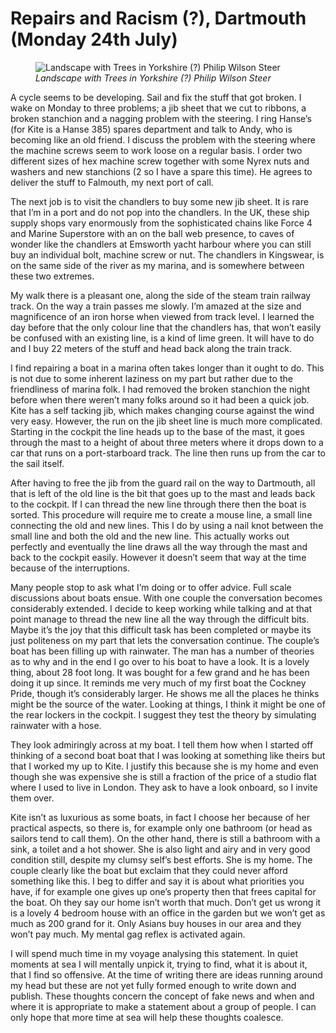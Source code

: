 
# Repairs and Racism (?), Dartmouth (Monday 24th July)

![*Landscape with Trees in Yorkshire (?) Philip Wilson Steer*](images/YorkshireTrees.jpg "Yorkshire Trees")

A cycle seems to be developing. Sail and fix the stuff that got broken. I wake on Monday to three problems; a jib sheet that we cut to ribbons, a broken stanchion and a nagging problem with the steering. I ring Hanse’s (for Kite is a Hanse 385) spares department and talk to Andy, who is becoming like an old friend. I discuss the problem with the steering where the machine screws seem to work loose on a regular basis. I order two different sizes of hex machine screw together with some Nyrex nuts and washers and new stanchions (2 so I have a spare this time). He agrees to deliver the stuff to Falmouth, my next port of call.

The next job is to visit the chandlers to buy some new jib sheet. It is rare that I’m in a port and do not pop into the chandlers. In the UK, these ship supply shops vary enormously from the sophisticated chains like Force 4 and Marine Superstore with an on the ball web presence, to caves of wonder like the chandlers at Emsworth yacht harbour where you can still buy an individual bolt, machine screw or nut. The chandlers in Kingswear, is on the same side of the river as my marina, and is somewhere between these two extremes.

My walk there is a pleasant one, along the side of the steam train railway track. On the way a train passes me slowly. I’m amazed at the size and magnificence of an iron horse when viewed from track level. I learned the day before that the only colour line that the chandlers has, that won’t easily be confused with an existing line, is a kind of lime green. It will have to do and I buy 22 meters of the stuff and head back along the train track.

I find repairing a boat in a marina often takes longer than it ought to do. This is not due to some inherent laziness on my part but rather due to the friendliness of marina folk. I had removed the broken stanchion the night before when there weren’t many folks around so it had been a quick job. Kite has a self tacking jib, which makes changing course against the wind very easy. However, the run on the jib sheet line is much more complicated. Starting in the cockpit the line heads up to the base of the mast, it goes through the mast to a height of about three meters where it drops down to a car that runs on a port-starboard track. The line then runs up from the car to the sail itself.

After having to free the jib from the guard rail on the way to Dartmouth, all that is left of the old line is the bit that goes up to the mast and leads back to the cockpit. If I can thread the new line through there then the boat is sorted. This procedure will require me to create a mouse line, a small line connecting the old and new lines. This I do by using a nail knot between the small line and both the old and the new line. This actually works out perfectly and eventually the line draws all the way through the mast and back to the cockpit easily. However it doesn’t seem that way at the time because of the interruptions.

Many people stop to ask what I’m doing or to offer advice. Full scale discussions about boats ensue. With one couple the conversation becomes considerably extended. I decide to keep working while talking and at that point manage to thread the new line all the way through the difficult bits. Maybe it’s the joy that this difficult task has been completed or maybe its just politeness on my part that lets the conversation continue. The couple’s boat has been filling up with rainwater. The man has a number of theories as to why and in the end I go over to his boat to have a look. It is a lovely thing, about 28 foot long. It was bought for a few grand and he has been doing it up since. It reminds me very much of my first boat the Cockney Pride, though it’s considerably larger. He shows me all the places he thinks might be the source of the water. Looking at things, I think it might be one of the rear lockers in the cockpit. I suggest they test the theory by simulating rainwater with a hose.

They look admiringly across at my boat. I tell them how when I started off thinking of a second boat boat that I was looking at something like theirs but that I worked my up to Kite. I justify this because she is my home and even though she was expensive she is still a fraction of the price of a studio flat where I used to live in London. They ask to have a look onboard, so I invite them over.

Kite isn’t as luxurious as some boats, in fact I choose her because of her practical aspects, so there is, for example only one bathroom (or head as sailors tend to call them). On the other hand, there is still a bathroom with a sink, a toilet and a hot shower. She is also light and airy and in very good condition still, despite my clumsy self's best efforts. She is my home. The couple clearly like the boat but exclaim that they could never afford something like this. I beg to differ and say it is about what priorities you have, if for example one gives up one's property then that frees capital for the boat. Oh they say our home isn’t worth that much. Don’t get us wrong it is a lovely 4 bedroom house with an office in the garden but we won’t get as much as 200 grand for it. Only Asians buy houses in our area and they won’t pay much. My mental gag reflex is activated again.

I will spend much time in my voyage analysing this statement. In quiet moments at sea I will mentally unpick it, trying to find, what it is about it, that I find so offensive. At the time of writing there are ideas running around my head but these are not yet fully formed enough to write down and publish. These thoughts concern the concept of fake news and when and where it is appropriate to make a statement about a group of people. I can only hope that more time at sea will help these thoughts coalesce.
